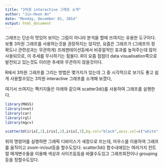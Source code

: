 ```yaml
---
title: "3차원 interactive 그래프 소개"
author: "Jin-Hoon An"
date: "Monday, December 01, 2014"
output: html_document
---
```


그래프는 단순히 멋있어 보이는 그림이 아니라 분석을 할때 쓰여지는 유용한 도구이다.보통 3차원 그래프를 사용하는것을 권장하지는 않지만, 요즘은 그래프가 (그래프의 정확도나 관련성과는 무관하게) 프레젠테이션등에서 비쥬얼적인 효과를 높혀주는데 많이 사용되므로, 이 추세를 무시하기는 힘들다. R이 요즘 점점더 data visualisation쪽으로 발전되고 있는것도 이러한 추세와 무관하지 않을것이다.

R에서 3차원 그래프를 그리는 방법은 몇가지가 있는데 그 중 시각적으로 보기도 좋고 쉽게 사용할수있는 3차원 interactive 그래프를 소개해 보겠다,

여기서 쓰여지는 팩키지들은 아래와 같으며 scatter3d()를 사용하여 그래프를 실행한다.

```r
library(MASS)
library(nnet)
library(car)
library(rgl)    
library(mgcv)

scatter3d(iris[,1],iris[,2],iris[,3],bg.col="black",axis.col=c("white","white","white"),xlab=colnames(iris)[1],ylab=colnames(iris)[2],zlab=colnames(iris)[3],revolutions=0,grid=FALSE,groups=factor(iris$Species),ellipsoid=TRUE,surface=FALSE)
```


위의 명령어를 실행하면 그래픽 디바이스가 새창으로 뜨는데, 마우스를 이용하여 그래프를 움직이고 zoom-in/out등을 할수도있다. scatter3d() 함수내에있는 여러가지 컨트럴 매개변수들을 이용해 색상과 사이즈등등을 바꿀수도있고 그래프회전이나 grouping 등을 정할수도있다. 

